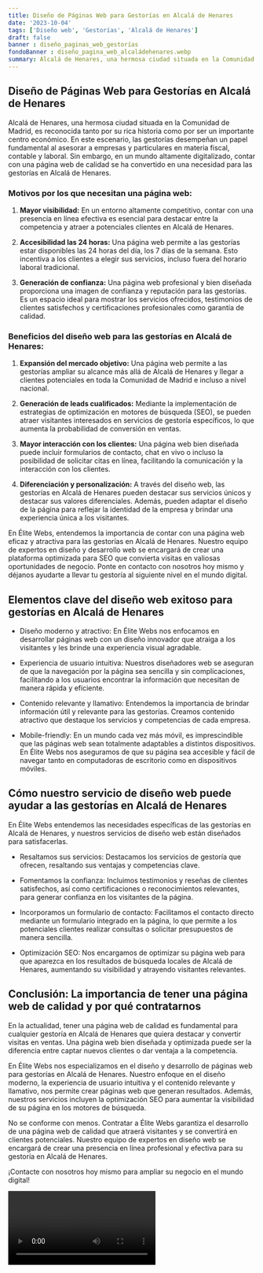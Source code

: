```yaml
---
title: Diseño de Páginas Web para Gestorías en Alcalá de Henares
date: '2023-10-04'
tags: ['Diseño web', 'Gestorías', 'Alcalá de Henares']
draft: false
banner : diseño_paginas_web_gestorías
fondoBanner : diseño_pagina_web_alcaládehenares.webp
summary: Alcalá de Henares, una hermosa ciudad situada en la Comunidad de Madrid, es reconocida tanto por su rica historia como por ser un importante centro económico. En este escenario, las gestorías desempeñan un papel fundamental al asesorar a empresas y particulares en materia fiscal, contable y laboral. Sin embargo, en un mundo altamente digitalizado, contar con una página web de calidad se ha convertido en una necesidad para las gestorías en Alcalá de Henares. 
---
```


## Diseño de Páginas Web para Gestorías en Alcalá de Henares

Alcalá de Henares, una hermosa ciudad situada en la Comunidad de Madrid, es reconocida tanto por su rica historia como por ser un importante centro económico. En este escenario, las gestorías desempeñan un papel fundamental al asesorar a empresas y particulares en materia fiscal, contable y laboral. Sin embargo, en un mundo altamente digitalizado, contar con una página web de calidad se ha convertido en una necesidad para las gestorías en Alcalá de Henares. 

### Motivos por los que necesitan una página web:

1.  **Mayor visibilidad:** En un entorno altamente competitivo, contar con una presencia en línea efectiva es esencial para destacar entre la competencia y atraer a potenciales clientes en Alcalá de Henares.

2.  **Accesibilidad las 24 horas:** Una página web permite a las gestorías estar disponibles las 24 horas del día, los 7 días de la semana. Esto incentiva a los clientes a elegir sus servicios, incluso fuera del horario laboral tradicional.

3.  **Generación de confianza:** Una página web profesional y bien diseñada proporciona una imagen de confianza y reputación para las gestorías. Es un espacio ideal para mostrar los servicios ofrecidos, testimonios de clientes satisfechos y certificaciones profesionales como garantía de calidad.

### Beneficios del diseño web para las gestorías en Alcalá de Henares:

1.  **Expansión del mercado objetivo:** Una página web permite a las gestorías ampliar su alcance más allá de Alcalá de Henares y llegar a clientes potenciales en toda la Comunidad de Madrid e incluso a nivel nacional.

2.  **Generación de leads cualificados:** Mediante la implementación de estrategias de optimización en motores de búsqueda (SEO), se pueden atraer visitantes interesados en servicios de gestoría específicos, lo que aumenta la probabilidad de conversión en ventas.

3.  **Mayor interacción con los clientes:** Una página web bien diseñada puede incluir formularios de contacto, chat en vivo o incluso la posibilidad de solicitar citas en línea, facilitando la comunicación y la interacción con los clientes.

4.  **Diferenciación y personalización:** A través del diseño web, las gestorías en Alcalá de Henares pueden destacar sus servicios únicos y destacar sus valores diferenciales. Además, pueden adaptar el diseño de la página para reflejar la identidad de la empresa y brindar una experiencia única a los visitantes.

En Élite Webs, entendemos la importancia de contar con una página web eficaz y atractiva para las gestorías en Alcalá de Henares. Nuestro equipo de expertos en diseño y desarrollo web se encargará de crear una plataforma optimizada para SEO que convierta visitas en valiosas oportunidades de negocio. Ponte en contacto con nosotros hoy mismo y déjanos ayudarte a llevar tu gestoría al siguiente nivel en el mundo digital.

<GifSeo />

<Cta />

## Elementos clave del diseño web exitoso para gestorías en Alcalá de Henares

- Diseño moderno y atractivo: En Élite Webs nos enfocamos en desarrollar páginas web con un diseño innovador que atraiga a los visitantes y les brinde una experiencia visual agradable.

- Experiencia de usuario intuitiva: Nuestros diseñadores web se aseguran de que la navegación por la página sea sencilla y sin complicaciones, facilitando a los usuarios encontrar la información que necesitan de manera rápida y eficiente.

- Contenido relevante y llamativo: Entendemos la importancia de brindar información útil y relevante para las gestorías. Creamos contenido atractivo que destaque los servicios y competencias de cada empresa.

- Mobile-friendly: En un mundo cada vez más móvil, es imprescindible que las páginas web sean totalmente adaptables a distintos dispositivos. En Élite Webs nos aseguramos de que su página sea accesible y fácil de navegar tanto en computadoras de escritorio como en dispositivos móviles.

## Cómo nuestro servicio de diseño web puede ayudar a las gestorías en Alcalá de Henares

En Élite Webs entendemos las necesidades específicas de las gestorías en Alcalá de Henares, y nuestros servicios de diseño web están diseñados para satisfacerlas.

- Resaltamos sus servicios: Destacamos los servicios de gestoría que ofrecen, resaltando sus ventajas y competencias clave. 

- Fomentamos la confianza: Incluimos testimonios y reseñas de clientes satisfechos, así como certificaciones o reconocimientos relevantes, para generar confianza en los visitantes de la página.

- Incorporamos un formulario de contacto: Facilitamos el contacto directo mediante un formulario integrado en la página, lo que permite a los potenciales clientes realizar consultas o solicitar presupuestos de manera sencilla.

- Optimización SEO: Nos encargamos de optimizar su página web para que aparezca en los resultados de búsqueda locales de Alcalá de Henares, aumentando su visibilidad y atrayendo visitantes relevantes.

## Conclusión: La importancia de tener una página web de calidad y por qué contratarnos

En la actualidad, tener una página web de calidad es fundamental para cualquier gestoría en Alcalá de Henares que quiera destacar y convertir visitas en ventas. Una página web bien diseñada y optimizada puede ser la diferencia entre captar nuevos clientes o dar ventaja a la competencia.

En Élite Webs nos especializamos en el diseño y desarrollo de páginas web para gestorías en Alcalá de Henares. Nuestro enfoque en el diseño moderno, la experiencia de usuario intuitiva y el contenido relevante y llamativo, nos permite crear páginas web que generan resultados. Además, nuestros servicios incluyen la optimización SEO para aumentar la visibilidad de su página en los motores de búsqueda.

No se conforme con menos. Contratar a Élite Webs garantiza el desarrollo de una página web de calidad que atraerá visitantes y se convertirá en clientes potenciales. Nuestro equipo de expertos en diseño web se encargará de crear una presencia en línea profesional y efectiva para su gestoría en Alcalá de Henares.

¡Contacte con nosotros hoy mismo para ampliar su negocio en el mundo digital!

<Video />

<CtaBot job='Gestorías' city='Alcalá de Henares'/>

<Gmaps query='Alcalá de Henares+españa+maps' />
